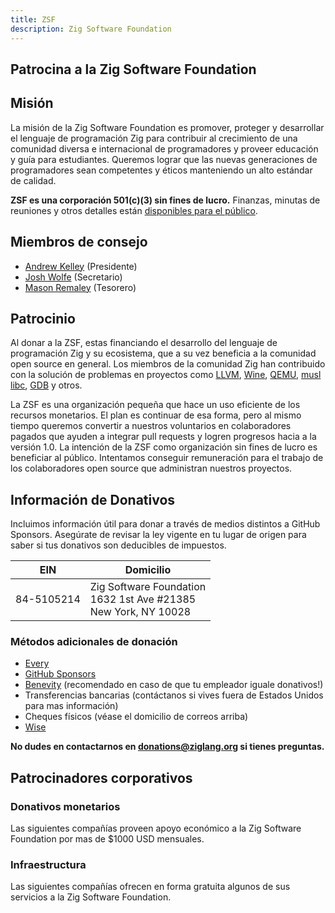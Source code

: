 ```yaml
---
title: ZSF
description: Zig Software Foundation
---
```


## Patrocina a la Zig Software Foundation



## Misión
La misión de la Zig Software Foundation es promover, proteger y desarrollar el lenguaje de programación Zig para contribuir al crecimiento de una comunidad diversa e internacional de programadores y proveer educación y guía para estudiantes. Queremos lograr que las nuevas generaciones de programadores sean competentes y éticos manteniendo un alto estándar de calidad.

**ZSF es una corporación 501(c)(3) sin fines de lucro.** Finanzas, minutas de reuniones y otros detalles están [disponibles para el público](https://drive.google.com/drive/folders/1ucHARxVbhrBbuZDbhrGHYDTsYAs8_bMH?usp=sharing).

## Miembros de consejo

- [Andrew Kelley](https://andrewkelley.me/) (Presidente)
- [Josh Wolfe](https://github.com/thejoshwolfe/) (Secretario)
- [Mason Remaley](https://twitter.com/masonremaley/) (Tesorero)

## Patrocinio

Al donar a la ZSF, estas financiando el desarrollo del lenguaje de programación Zig y su ecosistema, que a su vez beneficia a la comunidad open source en general. Los miembros de la comunidad Zig han contribuido con la solución de problemas en proyectos como [LLVM](https://llvm.org/), [Wine](https://winehq.org/), [QEMU](https://qemu.org/), [musl libc](https://musl.libc.org/), [GDB](https://www.gnu.org/software/gdb/) y otros.

La ZSF es una organización pequeña que hace un uso eficiente de los recursos monetarios. El plan es continuar de esa forma, pero al mismo tiempo queremos convertir a nuestros voluntarios en colaboradores pagados que ayuden a integrar pull requests y logren progresos hacia a la versión 1.0. La intención de la ZSF como organización sin fines de lucro es beneficiar al público. Intentamos conseguir remuneración para el trabajo de los colaboradores open source que administran nuestros proyectos.

## Información de Donativos
Incluimos información útil para donar a través de medios distintos a GitHub Sponsors.
Asegúrate de revisar la ley vigente en tu lugar de origen para saber si tus donativos son deducibles de impuestos.

|   **EIN**   | **Domicilio** |
|-|-|
| 84-5105214  | Zig Software Foundation  <br/> 1632 1st Ave #21385  <br/> New York, NY 10028|

### Métodos adicionales de donación
- [Every](https://www.every.org/zig-software-foundation-inc/)
- [GitHub Sponsors](https://github.com/sponsors/ziglang)
- [Benevity](https://benevity.com) (recomendado en caso de que tu empleador iguale donativos!)
- Transferencias bancarias (contáctanos si vives fuera de Estados Unidos para mas información)
- Cheques físicos (véase el domicilio de correos arriba)
- [Wise](https://wise.com)

**No dudes en contactarnos en donations@ziglang.org si tienes preguntas.**

## Patrocinadores corporativos

### Donativos monetarios
Las siguientes compañías proveen apoyo económico a la Zig Software Foundation por mas de $1000 USD mensuales.

<MonetarySponsorLogos/>

### Infraestructura
Las siguientes compañías ofrecen en forma gratuita algunos de sus servicios a la Zig Software Foundation.


<ServicesSponsorLogos/>
